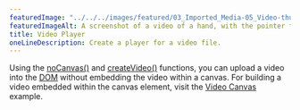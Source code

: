 ---
featuredImage: "../../../images/featured/03_Imported_Media-05_Video-thumbnail.png"
featuredImageAlt: A screenshot of a video of a hand, with the pointer finger touching a desk.
title: Video Player
oneLineDescription: Create a player for a video file.
---

Using the <a href="/reference/p5/noCanvas/" target="_blank">noCanvas()</a>
and <a href="/reference/p5/createVideo/" target="_blank">createVideo()</a> 
functions, you can upload a video into the 
<a href="https://developer.mozilla.org/en-US/docs/Glossary/DOM" target="_blank">DOM</a> 
without embedding the video within a canvas. For building a video embedded within the canvas element,
visit the 
<a href="/examples/dom-video-canvas.html/" target="_blank">Video Canvas</a> example.